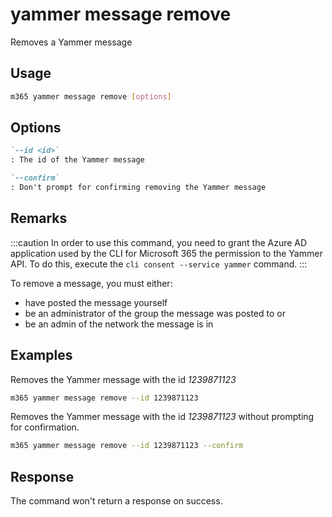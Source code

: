 
# yammer message remove

Removes a Yammer message

## Usage

```sh
m365 yammer message remove [options]
```

## Options

```md defintion-list
`--id <id>`
: The id of the Yammer message

`--confirm`
: Don't prompt for confirming removing the Yammer message
```

<Global />

## Remarks

:::caution
In order to use this command, you need to grant the Azure AD application used by the CLI for Microsoft 365 the permission to the Yammer API. To do this, execute the `cli consent --service yammer` command.
:::

To remove a message, you must either:

- have posted the message yourself
- be an administrator of the group the message was posted to or
- be an admin of the network the message is in

## Examples

Removes the Yammer message with the id _1239871123_

```sh
m365 yammer message remove --id 1239871123
```

Removes the Yammer message with the id _1239871123_ without prompting for confirmation.

```sh
m365 yammer message remove --id 1239871123 --confirm
```

## Response

The command won't return a response on success.
